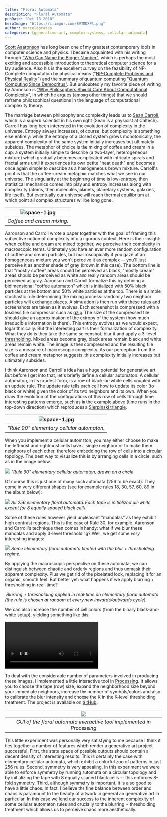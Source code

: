 ```yaml
---
title: "Floral Automata"
description: "Floral Automata"
pubDate: "Oct 13 2018"
heroImage: "https://i.imgur.com/8VTMDXPl.png"
author: marceloprates
categories: [generative-art, complex-systems, cellular-automata]
---
```


[Scott Aaaronson](https://www.scottaaronson.com/blog/) has long been one of my greatest contemporary idols in computer science and physics. I became acquainted with his writing through ["Who Can Name the Bigger Number"](https://www.scottaaronson.com/writings/bignumbers.html), which is perhaps the most exciting and accessible introduction to theoretical computer science for a lay audience. Also his is the excellent survey on the feasibility of NP-Complete computation by physical means ("[NP-Complete Problems and Physical Reality"](https://www.scottaaronson.com/papers/npcomplete.pdf)) and the summary of quantum computing ["Quantum Computing Since Democritus"](https://www.goodreads.com/book/show/17471298-quantum-computing-since-democritus). But undoubtedly my favorite piece of writing by Aaronson is ["Why Philosophers Should Care About Computational Complexity"](https://www.scottaaronson.com/papers/philos.pdf), in which he argues (among other things) that we should reframe philosophical questions in the language of computational complexity theory.

The marriage between philosophy and complexity leads us to [Sean Carroll](https://www.preposterousuniverse.com/), which is a superb scientist in his own right (Sean is a physicist at Caltech). Carroll has long been interested in the evolution of complexity in the universe. Entropy always increases, of course, but complexity is something else entirely: while the entropy of a closed system grows monotonically, the apparent complexity of the same system initially increases but ultimately subsides. The metaphor of choice is the mixing of coffee and cream in a cup: a system initially simple to describe (a two-layer, heterogeneous mixture) which gradually becomes complicated with intricate spirals and fractal arms until it experiences its own petite "heat death" and becomes once again simple to describe as a homogeneous brown mixture. Carroll's point is that the coffee-cream metaphor matches what we see in our universe. The singularity at the beginning of time is low-entropy, then statistical mechanics comes into play and entropy increases along with complexity (atoms, then molecules, planets, planetary systems, galaxies, life itself). But eventually our universe will reach thermal equilibrium at which point all complex structures will be long gone.

| ![space-1.jpg](https://thumbs.gfycat.com/ShrillAggravatingHumpbackwhale-small.gif) |
| :--------------------------------------------------------------------------------: |
|                             _Coffee and cream mixing._                             |

Aaronson and Carroll wrote a paper together with the goal of framing this subjective notion of complexity into a rigorous context. Here is their insight: when coffee and cream are mixed together, we perceive their complexity in macroscopic terms. Ultimately you have an ever more random configuration of coffee and cream particles, but macroscopically if you gaze at an homogeneous mixture you won't perceive it as complex -- you'll just perceive it as another shade of gray (brown in this case). The bottom line is that "mostly coffee" areas should be perceived as black, "mostly cream" areas should be perceived as white and really random areas should be perceived as gray. Aaronson and Carroll formalize this by defining a bidimensional "coffee automaton" which is initialized with 50% black particles at the bottom and 50% white particles at the top. There is a simple stochastic rule determining the mixing process: randomly two neighbor particles will exchange places. A simulation is then run with these rules and screenshots are taken as it evolves. Each screenshot is compressed with a lossless file compressor such as [gzip](https://www.gzip.org/). The size of the compressed file should give an approximation of the entropy of the system (how much irreducible information is there). This entropy evolves as we would expect, logarithmically. But the interesting part is their formalization of complexity. What they do is they take the same screenshot, blur it and apply a 3-level [thresholding](<https://en.wikipedia.org/wiki/Thresholding_(image_processing)>). Mixed areas become gray, black areas remain black and white areas remain white. The image is then compressed and the resulting file size is a measure of macroscopic complexity. As our perception from the coffee and cream metaphor suggests, this complexity initially increases but ultimately subsides.

I think Aaronson and Carroll's idea has a huge potential for generative art. But before I get into that, let's briefly define a cellular automaton. A cellular automaton, in its crudest form, is a row of black-or-white cells coupled with an update rule. The update rule tells each cell how to update its color (to black or white) given the color of its two neighbors and its own. When you draw the evolution of the configurations of this row of cells through time interesting patterns emerge, such as in the example above (time runs in the top-down direction) which reproduces a [Sierpinski triangle](https://en.wikipedia.org/wiki/Sierpinski_triangle).

| ![space-1.jpg](http://www.crystalinks.com/cellularautomaton.gif) |
| :--------------------------------------------------------------: |
|            _"Rule 90" elementary cellular automaton._            |

When you implement a cellular automaton, you may either choose to make the leftmost and rightmost cells have a single neighbor or to make them neighbors of each other, therefore embedding the row of cells into a circular topology. The best way to visualize this is by arranging cells in a circle, such as in the image below.

<img src="https://s.imgur.com/K9seNl0" />
<em>"Rule 90" elementary cellular automaton, drawn on a circle</em>

Of course this is just one of many such automata (256 to be exact). They come in very different shapes (see for example rules 18, 30, 57, 60, 89 in the album below):

<img src="https://i.imgur.com/YzmoKKr.png" />
<em>
  All 256 elementary floral automata. Each tape is initialized all-white except
  for 8 equally spaced black cells.
</em>

Some of these rules however yield unpleasant "mandalas" as they exhibit high contrast regions. This is the case of Rule 30, for example. Aaronson and Carroll's technique then comes in handy: what if we blur these mandalas and apply 3-level thresholding? Well, we get some _very_ interesting images:

<img src="https://i.imgur.com/boZkmbv.png" charset="utf-8" />
<em>
  Some elementary floral automata treated with the blur + thresholding regime.
</em>

By applying the macroscopic perspective on these automata, we can distinguish between chaotic and orderly regions and thus unmask their apparent complexity. Plus we get rid of the pixelated look, replacing it for an organic, smooth feel. But better yet: what happens if we apply blurring + thresholding in real-time?

<img stc="https://i.imgur.com/8UxjoYR.mp4" />
<em>
  Blurring + thresholding applied in real-time on elementary floral automata
  (the rule is chosen at random at every new inwards/outwards cycle).
</em>

We can also increase the number of cell colors (from the binary black-and-white setup), yielding something like this:

<video
  autoplay
  src="https://i.imgur.com/DPVsTM6.mp4"
  alt="Coarsened Floral Automata, Hue scale"
/>

To deal with the considerable number of parameters involved in producing these images, I implemented a little interactive tool in [Processing](https://processing.org/). It allows you to choose the tape (row) size, expand the neighborhood size beyond your immediate neighbors, increase the number of symbols/colors and also to calibrate the blur intensity and choose the K in the K-level thresholding treatment. The project is available on [GitHub](https://github.com/marceloprates/Floral-Automata).

| ![](https://raw.githubusercontent.com/marceloprates/Floral-Automata/master/screenshot-BW.png) |
| :-------------------------------------------------------------------------------------------: |
|            _GUI of the floral automata interactive tool implemented in Processing_            |

This little experiment was personally very satisfying to me because I think it ties together a number of features which render a generative art project successful. First, the state space of possible outputs should contain a decent density of interesting results. This is certainly the case with elementary cellular automata, which exhibit a colorful zoo of patterns in just 256 rules. Second, symmetry is very appealing. In this experiment we were able to enforce symmetry by running automata on a circular topology and by initializing the tape with 8 equally spaced black cells -- this enforces 8-fold symmetry. Third, although symmetry is important, it is also good to have a little chaos. In fact, I believe the fine balance between order and chaos is paramount to the beauty of artwork in general an generative art in particular. In this case we lend our success to the inherent complexity of some cellular automaton rules and crucially to the blurring + thresholding treatment which allows us to perceive chaos more aesthetically.
